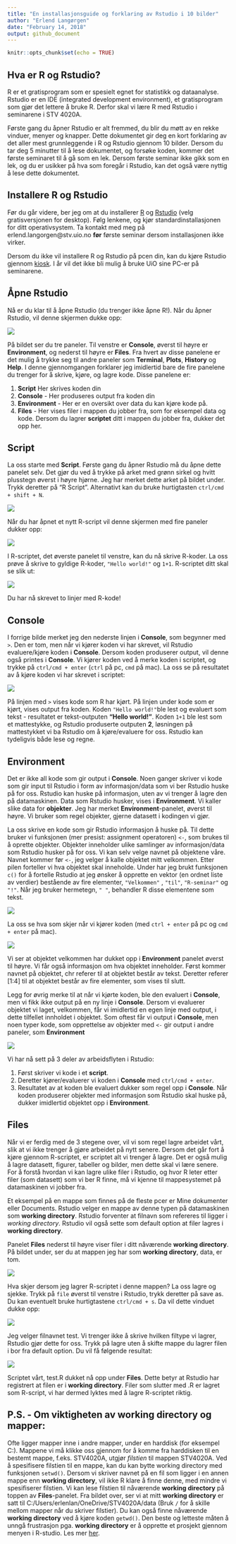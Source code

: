 ```yaml
---
title: "En installasjonsguide og forklaring av Rstudio i 10 bilder"
author: "Erlend Langørgen"
date: "February 14, 2018"
output: github_document
---
```


```r
knitr::opts_chunk$set(echo = TRUE)
```

## Hva er R og Rstudio?

R er et gratisprogram som er spesielt egnet for statistikk og dataanalyse. Rstudio er en IDE (integrated development environment), et gratisprogram  som gjør det lettere å bruke R. Derfor skal vi lære R med Rstudio i seminarene i STV 4020A.

Første gang du åpner Rstudio er alt fremmed, du blir du møtt av en rekke vinduer, menyer og knapper. Dette dokumentet gir deg en kort forklaring av det aller mest grunnleggende i R og Rstudio gjennom 10 bilder. Dersom du tar deg 5 minutter til å lese dokumentet, og forsøke koden, kommer det første seminaret til å gå som en lek. Dersom første seminar ikke gikk som en lek, og du er usikker på hva som foregår i Rstudio, kan det også være nyttig å lese dette dokumentet.

## Installere R og Rstudio

Før du går videre, ber jeg om at du installerer [R](https://cloud.r-project.org/) og [Rstudio](https://www.rstudio.com/products/rstudio/download/) (velg gratisversjonen for desktop). Følg lenkene, og kjør standardinstallasjonen for ditt operativsystem. Ta kontakt med meg på erlend.langorgen@stv.uio.no **før** første seminar dersom installasjonen ikke virker. 

Dersom du ikke vil installere R og Rstudio på pcen din, kan du kjøre Rstudio gjennom [kiosk](https://kiosk.uio.no/RDWeb/Pages/en-US/login.aspx?ReturnUrl=/RDWeb/Pages/en-US/Default.aspx/kontor). I år vil det ikke bli mulig å bruke UiO sine PC-er på seminarene. 

##  Åpne Rstudio

Nå er du klar til å åpne Rstudio (du trenger ikke åpne R!). Når du åpner Rstudio, vil denne skjermen dukke opp: 

![](../bilder/Rstudio1.PNG)

På bildet ser du tre paneler. Til venstre er **Console**, øverst til høyre er **Environment**, og nederst til høyre er **Files**. Fra hvert av disse panelene er det mulig å trykke seg til andre paneler som **Terminal**, **Plots**, **History** og **Help**. I denne gjennomgangen forklarer jeg imidlertid bare de fire panelene du trenger for å skrive, kjøre, og lagre kode. Disse panelene er: 

1. **Script** Her skrives koden din 
2. **Console** - Her produseres output fra koden din
3. **Environment** - Her er en oversikt over data du kan kjøre kode på.
4. **Files** - Her vises filer i mappen du jobber fra, som for eksempel data og kode. Dersom du lagrer **scriptet** ditt i mappen du jobber fra, dukker det opp her.

## Script

La oss starte med **Script**. Første gang du åpner Rstudio må du åpne dette panelet selv. Det gjør du ved å trykke på arket med grønn sirkel og hvitt plusstegn øverst i høyre hjørne. Jeg har merket dette arket på bildet under. Trykk deretter på "R Script". Alternativt kan du bruke hurtigtasten `ctrl/cmd + shift + N`. 

![](../bilder/Rstudio2.PNG)

Når du har åpnet et nytt R-script vil denne skjermen med fire paneler dukker opp:

![](../bilder/Rstudio3.PNG)

I R-scriptet, det øverste panelet til venstre, kan du nå skrive R-koder. La oss prøve å skrive to gyldige R-koder, `"Hello world!"` og `1+1`. R-scriptet ditt skal se slik ut:

![](../bilder/Rstudio4.PNG)

Du har nå skrevet to linjer med R-kode!


## Console

I forrige bilde merket jeg den nederste linjen i **Console**, som begynner med `>`. Den er tom, men når vi kjører koden vi har skrevet, vil Rstudio evaluere/kjøre koden i **Console**. Dersom koden produserer output, vil denne også printes i **Console**. Vi kjører koden ved å merke koden i scriptet, og trykke på `ctrl/cmd + enter` (`ctrl` på pc, `cmd` på mac). La oss se på resultatet av å kjøre koden vi har skrevet i scriptet:

![](../bilder/Rstudio5.PNG)

På linjen med `>` vises kode som R har kjørt. På linjen under kode som er kjørt, vises output fra koden. Koden `"Hello world!"`ble lest og evaluert som tekst - resultatet er tekst-outputen **"Hello world!"**. Koden `1+1` ble lest som et mattestykke, og Rstudio produserte outputen **2**, løsningen på mattestykket vi ba Rstudio om å kjøre/evaluere for oss. Rstudio kan tydeligvis både lese og regne. 

## Environment

Det er ikke all kode som gir output i **Console**. Noen ganger skriver vi kode som gir input til Rstudio i form av informasjon/data som vi ber Rstudio huske på for oss. Rstudio kan huske på informasjon, uten av vi trenger å lagre den på datamaskinen. Data som Rstudio husker, vises i **Environment**. Vi kaller slike data for **objekter**. Jeg har merket **Environment**-panelet, øverst til høyre. Vi bruker som regel objekter, gjerne datasett i kodingen vi gjør.  

La oss skrive en kode som gir Rstudio informasjon å huske på. Til dette bruker vi funksjonen (mer presist: assignment operatoren) `<-`, som brukes til å oprette objekter. Objekter inneholder ulike samlinger av informasjon/data som Rstudio husker på for oss. Vi kan selv velge navnet på objektene våre. Navnet kommer før `<-`, jeg velger å kalle objektet mitt velkommen. Etter pilen forteller vi hva objektet skal inneholde. Under har jeg brukt funksjonen `c()` for å fortelle Rstudio at jeg ønsker å opprette en vektor (en ordnet liste av verdier) bestående av fire elementer, `"Velkommen"` , `"til"`, `"R-seminar"` og `"!"`. Når jeg bruker hermetegn, `" "`, behandler R disse elementene som tekst.

![](../bilder/Rstudio6.PNG)

La oss se hva som skjer når vi kjører koden (med `ctrl + enter` på pc og `cmd + enter` på mac).
 
![](../bilder/Rstudio7.PNG)

Vi ser at objektet velkommen har dukket opp i **Environment** panelet øverst til høyre. Vi får også informasjon om hva objektet inneholder. Først kommer navnet på objektet, chr referer til at objektet består av tekst. Deretter referer [1:4] til at objektet består av fire elementer, som vises til slutt. 

Legg for øvrig merke til at når vi kjørte koden, ble den evaluert i **Console**, men vi fikk ikke output på en ny linje i **Console**. Dersom vi evaluerer objektet vi laget, velkommen, får vi imidlertid en egen linje med output, i dette tilfellet innholdet i objektet. Som oftest får vi output i **Console**, men noen typer kode, som opprettelse av objekter med `<-` gir output i andre paneler, som **Environment**

![](../bilder/Rstudio8.PNG)


Vi har nå sett på 3 deler av arbeidsflyten i Rstudio:

1. Først skriver vi kode i et **script**.
2. Deretter kjører/evaluerer vi koden i **Console** med `ctrl/cmd + enter`.
3. Resultatet av at koden ble evaluert dukker som regel opp i **Console**. Når koden produserer objekter med informasjon som Rstudio skal huske på, dukker imidlertid objektet opp i **Environment**. 


## Files

Når vi er ferdig med de 3 stegene over, vil vi som regel lagre arbeidet vårt, slik at vi ikke trenger å gjøre arbeidet på nytt senere. Dersom det går fort å kjøre gjennom R-scriptet, er scriptet alt vi trenger å lagre. Det er også mulig å lagre datasett, figurer, tabeller og bilder, men dette skal vi lære senere. For å forstå hvordan vi kan lagre ulike filer i Rstudio, og hvor R leter etter filer (som datasett) som vi ber R finne, må vi kjenne til mappesystemet på datamaskinen vi jobber fra. 

Et eksempel på en mappe som finnes på de fleste pcer er Mine dokumenter eller Documents.  Rstudio velger en mappe av denne typen på datamaskinen som **working directory**. Rstudio forventer at filnavn som refereres til ligger i *working directory*. Rstudio vil også sette som default option at filer lagres i **working directory**.

Panelet **Files** nederst til høyre viser filer i ditt nåværende **working directory**. På bildet under, ser du at mappen jeg har som **working directory**, data, er tom. 

![](../bilder/Rstudio8.PNG)

Hva skjer dersom jeg lagrer R-scriptet i denne mappen? La oss lagre og sjekke. Trykk på `file` øverst til venstre i Rstudio, trykk deretter på save as. Du kan eventuelt bruke hurtigtastene `ctrl/cmd + s`. Da vil dette vinduet dukke opp: 

![](../bilder/Rstudio9.PNG)

Jeg velger filnavnet test. Vi trenger ikke å skrive hvilken filtype vi lagrer, Rstudio gjør dette for oss. Trykk på lagre uten å skifte mappe du lagrer filen i bor fra default option. Du vil få følgende resultat:

![](../bilder/Rstudio10.PNG)

Scriptet vårt, test.R dukket nå opp under **Files**. Dette betyr at Rstudio har registrert at filen er i **working directory**. Filer som slutter med .R er lagret som R-script, vi har dermed lyktes med å lagre R-scriptet riktig.

## P.S. - Om viktigheten av working directory og mapper:

Ofte ligger mapper inne i andre mapper, under en harddisk (for eksempel C:). Mappene vi må klikke oss gjennom for å komme fra harddisken til en bestemt mappe, f.eks. STV4020A, utgjør *filstien* til mappen STV4020A. Ved å spesifisere filstien til en mappe, kan du kan bytte working directory med funksjonen `setwd()`. Dersom vi skriver navnet på en fil som ligger i en annen mappe enn **working directory**, vil ikke R klare å finne denne, med mindre vi spesifiserer filstien. Vi kan lese filstien til nåværende **working directory** på toppen av **Files**-panelet. Fra bildet over, ser vi at mitt **working directory** er satt til C:/Users/erlenlan/OneDrive/STV4020A/data (Bruk `/` for å skille mellom mapper når du skriver filstier). Du kan også finne nåværende **working directory** ved å kjøre koden `getwd()`. Den beste og letteste måten å unngå frustrasjon pga. **working directory** er å opprette et prosjekt gjennom menyen i R-studio. Les mer [her](https://r4ds.had.co.nz/workflow-projects.html). 






















